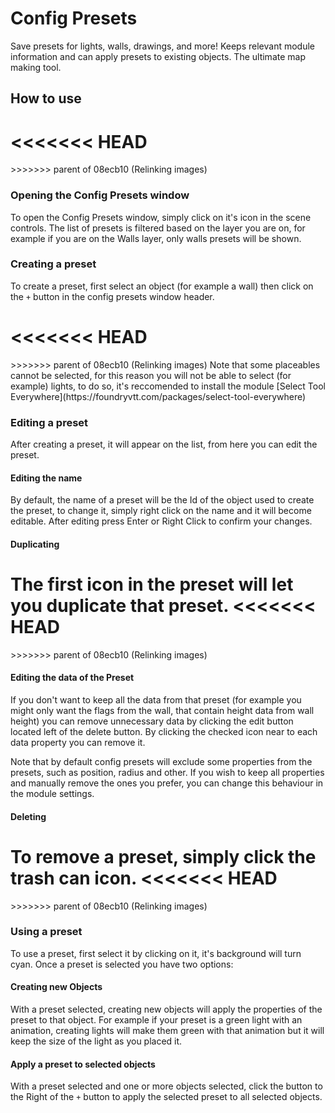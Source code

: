 
# Config Presets

Save presets for lights, walls, drawings, and more\! Keeps relevant
module information and can apply presets to existing objects. The
ultimate map making tool.

## How to use
<<<<<<< HEAD
<ImageButBetter src="/public/images/Config-Presets/Cpopen.png" alt="Config Presets button" width={2000} height={2000} className={styles.wikiimage}/>
=======
<ImageButBetter src="/images/Config-Presets/Cpopen.png" alt="Config Presets button" width={2000} height={2000} className={styles.wikiimage}/>
>>>>>>> parent of 08ecb10 (Relinking images)

### Opening the Config Presets window

To open the Config Presets window, simply click on it's icon in the
scene controls. The list of presets is filtered based on the layer you
are on, for example if you are on the Walls layer, only walls presets
will be shown.

### Creating a preset

To create a preset, first select an object (for example a wall) then click on the
`+` button in the config presets window header.

<<<<<<< HEAD
<ImageButBetter src="/public/images/Config-Presets/Cpwindow.png" alt="Config Presets Window" width={2000} height={2000} className={styles.wikiimage}/>
=======
<ImageButBetter src="/images/Config-Presets/Cpwindow.png" alt="Config Presets Window" width={2000} height={2000} className={styles.wikiimage}/>
>>>>>>> parent of 08ecb10 (Relinking images)
Note that some placeables cannot be selected, for this reason you will
not be able to select (for example) lights, to do so, it's reccomended
to install the module [Select Tool
Everywhere](https://foundryvtt.com/packages/select-tool-everywhere)

### Editing a preset

After creating a preset, it will appear on the list, from here you can
edit the preset.

#### Editing the name

By default, the name of a preset will be the Id of the object used to
create the preset, to change it, simply right click on the name and it
will become editable. After editing press Enter or Right Click to
confirm your changes.

#### Duplicating

The first icon in the preset will let you duplicate that preset.
<<<<<<< HEAD
<ImageButBetter src="/public/images/Config-Presets/Cppresetedit.png" alt="Editing a Preset" width={2000} height={2000} className={styles.wikiimage}/>
=======
<ImageButBetter src="/images/Config-Presets/Cppresetedit.png" alt="Editing a Preset" width={2000} height={2000} className={styles.wikiimage}/>
>>>>>>> parent of 08ecb10 (Relinking images)


#### Editing the data of the Preset

If you don't want to keep all the data from that preset (for example you might only want the flags from the wall, that contain height data from wall height) you can remove unnecessary data by clicking the edit button
located left of the delete button. By clicking the checked icon near to each data property you can remove it.

Note that by default config presets will exclude some properties from
the presets, such as position, radius and other. If you wish to keep all
properties and manually remove the ones you prefer, you can change this
behaviour in the module settings.

#### Deleting

To remove a preset, simply click the trash can icon. 
<<<<<<< HEAD
<ImageButBetter src="/public/images/Config-Presets/Cpselectpreset.png" alt="Selecting a Preset" width={2000} height={2000} className={styles.wikiimage}/>
=======
<ImageButBetter src="/images/Config-Presets/Cpselectpreset.png" alt="Selecting a Preset" width={2000} height={2000} className={styles.wikiimage}/>
>>>>>>> parent of 08ecb10 (Relinking images)


### Using a preset

To use a preset, first select it by clicking on it, it's background will
turn cyan. Once a preset is selected you have two options:

#### Creating new Objects

With a preset selected, creating new objects will apply the properties
of the preset to that object. For example if your preset is a green
light with an animation, creating lights will make them green with that
animation but it will keep the size of the light as you placed it.

#### Apply a preset to selected objects

With a preset selected and one or more objects selected, click the
button to the Right of the `+` button to apply the selected preset to
all selected objects.
